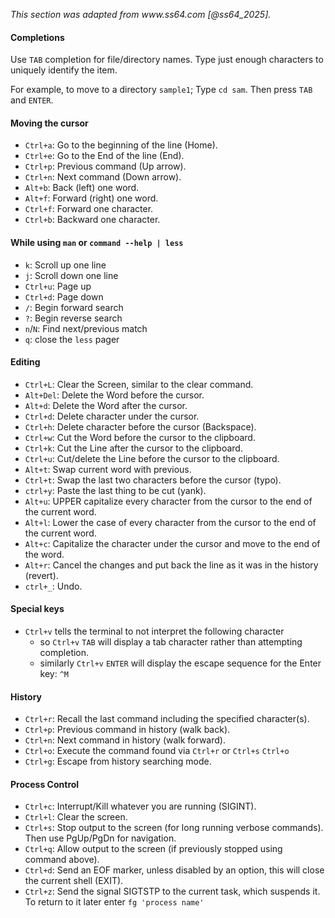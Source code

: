 _This section was adapted from www.ss64.com [@ss64_2025]._

#### Completions

Use `TAB` completion for file/directory names. Type just enough characters to uniquely
identify the item.

For example, to move to a directory `sample1`; Type `cd sam`. Then press `TAB` and
`ENTER`.

#### Moving the cursor

- `Ctrl+a`: Go to the beginning of the line (Home).
- `Ctrl+e`: Go to the End of the line (End).
- `Ctrl+p`: Previous command (Up arrow).
- `Ctrl+n`: Next command (Down arrow).
- `Alt+b`: Back (left) one word.
- `Alt+f`: Forward (right) one word.
- `Ctrl+f`: Forward one character.
- `Ctrl+b`: Backward one character.

#### While using `man` or `command --help | less`

- `k`: Scroll up one line
- `j`: Scroll down one line
- `Ctrl+u`: Page up
- `Ctrl+d`: Page down
- `/`: Begin forward search
- `?`: Begin reverse search
- `n`/`N`: Find next/previous match
- `q`: close the `less` pager

#### Editing

- `Ctrl+L`: Clear the Screen, similar to the clear command.
- `Alt+Del`: Delete the Word before the cursor.
- `Alt+d`: Delete the Word after the cursor.
- `Ctrl+d`: Delete character under the cursor.
- `Ctrl+h`: Delete character before the cursor (Backspace).
- `Ctrl+w`: Cut the Word before the cursor to the clipboard.
- `Ctrl+k`: Cut the Line after the cursor to the clipboard.
- `Ctrl+u`: Cut/delete the Line before the cursor to the clipboard.
- `Alt+t`: Swap current word with previous.
- `Ctrl+t`: Swap the last two characters before the cursor (typo).
- `ctrl+y`: Paste the last thing to be cut (yank).
- `Alt+u`: UPPER capitalize every character from the cursor to the end of the current
    word.
- `Alt+l`: Lower the case of every character from the cursor to the end of the current
    word.
- `Alt+c`: Capitalize the character under the cursor and move to the end of the word.
- `Alt+r`: Cancel the changes and put back the line as it was in the history (revert).
- `ctrl+_`: Undo.

#### Special keys

- `Ctrl+v` tells the terminal to not interpret the following character
    - so `Ctrl+v` `TAB` will display a tab character rather than attempting completion.
    - similarly `Ctrl+v` `ENTER` will display the escape sequence for the Enter key: `^M`

#### History

- `Ctrl+r`: Recall the last command including the specified character(s).
- `Ctrl+p`: Previous command in history (walk back).
- `Ctrl+n`: Next command in history (walk forward).
- `Ctrl+o`: Execute the command found via `Ctrl+r` or `Ctrl+s` `Ctrl+o`
- `Ctrl+g`: Escape from history searching mode.

#### Process Control

- `Ctrl+c`: Interrupt/Kill whatever you are running (SIGINT).
- `Ctrl+l`: Clear the screen.
- `Ctrl+s`: Stop output to the screen (for long running verbose commands). Then use
    PgUp/PgDn for navigation.
- `Ctrl+q`: Allow output to the screen (if previously stopped using command above).
- `Ctrl+d`: Send an EOF marker, unless disabled by an option, this will close the current
    shell (EXIT).
- `Ctrl+z`: Send the signal SIGTSTP to the current task, which suspends it. To return to
    it later enter `fg 'process name'`
